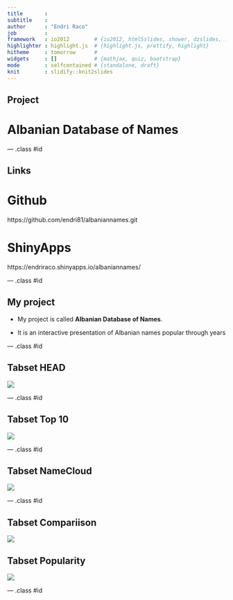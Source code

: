 ```yaml
---
title       : 
subtitle    : 
author      : "Endri Raco"
job         : 
framework   : io2012        # {io2012, html5slides, shower, dzslides, ...}
highlighter : highlight.js  # {highlight.js, prettify, highlight}
hitheme     : tomorrow      # 
widgets     : []            # {mathjax, quiz, bootstrap}
mode        : selfcontained # {standalone, draft}
knit        : slidify::knit2slides
---
```




## Project

<h1> Albanian Database of Names </h1>


--- .class #id 


## Links

<h1> Github </h1>

https://github.com/endri81/albaniannames.git


<h1> ShinyApps </h1>

https://endriraco.shinyapps.io/albaniannames/

--- .class #id 

## My project

  - My project is called **Albanian Database of Names**.

  - It is an interactive presentation of Albanian names popular through years

--- .class #id 

## Tabset HEAD

![](./images/head.PNG)

--- .class #id 

## Tabset Top 10


![](./images/topten.PNG)

--- .class #id 

## Tabset NameCloud


![](./images/namecloud.PNG)


--- .class #id 

## Tabset Compariison


![](./images/comparision.PNG)


## Tabset Popularity


![](./images/popularity.PNG)

--- .class #id 










